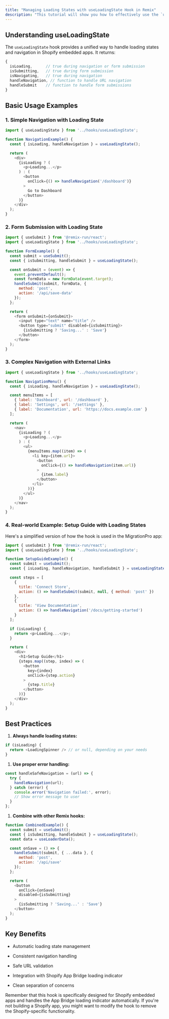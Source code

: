 ```yaml
---
title: "Managing Loading States with useLoadingState Hook in Remix"
description: "This tutorial will show you how to effectively use the `useLoadingState` hook to manage loading states during navigation and form submissions in your Remix application."
---
```


## Understanding useLoadingState

The `useLoadingState` hook provides a unified way to handle loading states and navigation in Shopify embedded apps. It returns:

```javascript
{
  isLoading,      // true during navigation or form submission
  isSubmitting,   // true during form submission
  isNavigating,   // true during navigation
  handleNavigation, // function to handle URL navigation
  handleSubmit    // function to handle form submissions
}
```

## Basic Usage Examples

### 1. Simple Navigation with Loading State

```javascript
import { useLoadingState } from '../hooks/useLoadingState';

function NavigationExample() {
  const { isLoading, handleNavigation } = useLoadingState();

  return (
    <div>
      {isLoading ? (
        <p>Loading...</p>
      ) : (
        <button
          onClick={() => handleNavigation('/dashboard')}
        >
          Go to Dashboard
        </button>
      )}
    </div>
  );
}
```

### 2. Form Submission with Loading State

```javascript
import { useSubmit } from '@remix-run/react';
import { useLoadingState } from '../hooks/useLoadingState';

function FormExample() {
  const submit = useSubmit();
  const { isSubmitting, handleSubmit } = useLoadingState();

  const onSubmit = (event) => {
    event.preventDefault();
    const formData = new FormData(event.target);
    handleSubmit(submit, formData, {
      method: 'post',
      action: '/api/save-data'
    });
  };

  return (
    <form onSubmit={onSubmit}>
      <input type="text" name="title" />
      <button type="submit" disabled={isSubmitting}>
        {isSubmitting ? 'Saving...' : 'Save'}
      </button>
    </form>
  );
}
```

### 3. Complex Navigation with External Links

```javascript
import { useLoadingState } from '../hooks/useLoadingState';

function NavigationMenu() {
  const { isLoading, handleNavigation } = useLoadingState();

  const menuItems = [
    { label: 'Dashboard', url: '/dashboard' },
    { label: 'Settings', url: '/settings' },
    { label: 'Documentation', url: 'https://docs.example.com' }
  ];

  return (
    <nav>
      {isLoading ? (
        <p>Loading...</p>
      ) : (
        <ul>
          {menuItems.map((item) => (
            <li key={item.url}>
              <button
                onClick={() => handleNavigation(item.url)}
              >
                {item.label}
              </button>
            </li>
          ))}
        </ul>
      )}
    </nav>
  );
}
```

### 4. Real-world Example: Setup Guide with Loading States

Here's a simplified version of how the hook is used in the MigrationPro app:

```javascript
import { useSubmit } from '@remix-run/react';
import { useLoadingState } from '../hooks/useLoadingState';

function SetupGuideExample() {
  const submit = useSubmit();
  const { isLoading, handleNavigation, handleSubmit } = useLoadingState();

  const steps = [
    {
      title: 'Connect Store',
      action: () => handleSubmit(submit, null, { method: 'post' })
    },
    {
      title: 'View Documentation',
      action: () => handleNavigation('/docs/getting-started')
    }
  ];

  if (isLoading) {
    return <p>Loading...</p>;
  }

  return (
    <div>
      <h1>Setup Guide</h1>
      {steps.map((step, index) => (
        <button
          key={index}
          onClick={step.action}
        >
          {step.title}
        </button>
      ))}
    </div>
  );
}
```

## Best Practices

1. **Always handle loading states:**

```javascript
if (isLoading) {
  return <LoadingSpinner /> // or null, depending on your needs
}
```

1. **Use proper error handling:**

```javascript
const handleSafeNavigation = (url) => {
  try {
    handleNavigation(url);
  } catch (error) {
    console.error('Navigation failed:', error);
    // Show error message to user
  }
};
```

1. **Combine with other Remix hooks:**

```javascript
function CombinedExample() {
  const submit = useSubmit();
  const { isSubmitting, handleSubmit } = useLoadingState();
  const data = useLoaderData();

  const onSave = () => {
    handleSubmit(submit, { ...data }, {
      method: 'post',
      action: '/api/save'
    });
  };

  return (
    <button 
      onClick={onSave} 
      disabled={isSubmitting}
    >
      {isSubmitting ? 'Saving...' : 'Save'}
    </button>
  );
}
```

## Key Benefits

* Automatic loading state management

* Consistent navigation handling

* Safe URL validation

* Integration with Shopify App Bridge loading indicator

* Clean separation of concerns

Remember that this hook is specifically designed for Shopify embedded apps and handles the App Bridge loading indicator automatically. If you're not building a Shopify app, you might want to modify the hook to remove the Shopify-specific functionality.